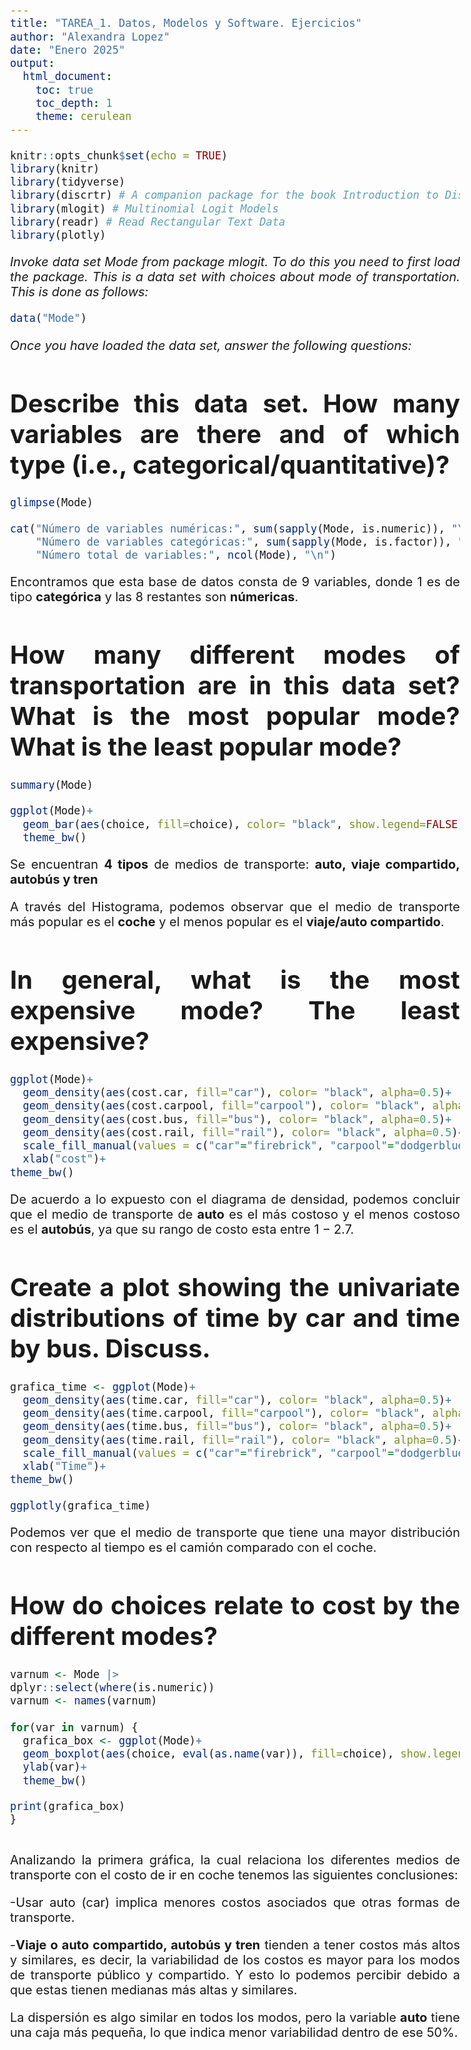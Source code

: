 ---
title: "TAREA_1. Datos, Modelos y Software. Ejercicios"
author: "Alexandra Lopez"
date: "Enero 2025"
output: 
  html_document:
    toc: true
    toc_depth: 1
    theme: cerulean
---


<style>
body {
text-align: justify}
</style>

<style type="text/css">
body{/*Normal*/
     font-size: 20px;
}
</style>



```{r setup, include=FALSE}
knitr::opts_chunk$set(echo = TRUE)
library(knitr)
library(tidyverse)
library(discrtr) # A companion package for the book Introduction to Discrete Choice Analysis with `R`
library(mlogit) # Multinomial Logit Models
library(readr) # Read Rectangular Text Data
library(plotly)
```



*Invoke data set Mode from package mlogit. To do this you need to first load the package. This is a data set with choices about mode of transportation. This is done as follows:*

```{r}
data("Mode")
```

*Once you have loaded the data set, answer the following questions:*

# **Describe this data set. How many variables are there and of which type (i.e., categorical/quantitative)?**

```{r}
glimpse(Mode)
```

```{r}
cat("Número de variables numéricas:", sum(sapply(Mode, is.numeric)), "\n",
    "Número de variables categóricas:", sum(sapply(Mode, is.factor)), "\n",
    "Número total de variables:", ncol(Mode), "\n")
```

Encontramos que esta base de datos consta de $9$ variables, donde 1 es de tipo **categórica** y las 8 restantes son **númericas**.


# **How many different modes of transportation are in this data set? What is the most popular mode? What is the least popular mode?**


```{r}
summary(Mode)
```


```{r}
ggplot(Mode)+
  geom_bar(aes(choice, fill=choice), color= "black", show.legend=FALSE)+
  theme_bw()
```

Se encuentran **4 tipos** de medios de transporte: **auto, viaje compartido, autobús y tren**

A través del Histograma, podemos observar que el medio de transporte más popular es el **coche** y el menos popular es el **viaje/auto compartido**.


# **In general, what is the most expensive mode? The least expensive?**


```{r}
ggplot(Mode)+
  geom_density(aes(cost.car, fill="car"), color= "black", alpha=0.5)+
  geom_density(aes(cost.carpool, fill="carpool"), color= "black", alpha=0.5)+
  geom_density(aes(cost.bus, fill="bus"), color= "black", alpha=0.5)+
  geom_density(aes(cost.rail, fill="rail"), color= "black", alpha=0.5)+
  scale_fill_manual(values = c("car"="firebrick", "carpool"="dodgerblue", "bus"="yellow", "rail"="cyan", name="Mode"))+
  xlab("cost")+
theme_bw()

```

De acuerdo a lo expuesto con el diagrama de densidad, podemos concluir que el medio de transporte de **auto** es el más costoso y el menos costoso es el **autobús**, ya que su rango de costo esta entre $1-2.7$.

# **Create a plot showing the univariate distributions of time by car and time by bus. Discuss.**

```{r}
grafica_time <- ggplot(Mode)+
  geom_density(aes(time.car, fill="car"), color= "black", alpha=0.5)+
  geom_density(aes(time.carpool, fill="carpool"), color= "black", alpha=0.5)+
  geom_density(aes(time.bus, fill="bus"), color= "black", alpha=0.5)+
  geom_density(aes(time.rail, fill="rail"), color= "black", alpha=0.5)+
  scale_fill_manual(values = c("car"="firebrick", "carpool"="dodgerblue", "bus"="yellow", "rail"="green", name="Mode"))+
  xlab("Time")+
theme_bw()

```

```{r}
ggplotly(grafica_time)
```


Podemos ver que el medio de transporte que tiene una mayor distribución con respecto al tiempo es el camión comparado con el coche. 


# **How do choices relate to cost by the different modes?**


```{r}
varnum <- Mode |>
dplyr::select(where(is.numeric))
varnum <- names(varnum)
  
for(var in varnum) {
  grafica_box <- ggplot(Mode)+
  geom_boxplot(aes(choice, eval(as.name(var)), fill=choice), show.legend = FALSE)+
  ylab(var)+
  theme_bw()

print(grafica_box)
}
  
```

Analizando la primera gráfica, la cual relaciona los diferentes medios de transporte con el costo de ir en coche tenemos las siguientes conclusiones:

-Usar auto (car) implica menores costos asociados que otras formas de transporte.

-**Viaje o auto compartido, autobús y tren** tienden a tener costos más altos y similares, es decir, la variabilidad de los costos es mayor para los modos de transporte público y compartido. Y esto lo podemos percibir debido a que estas tienen medianas más altas y similares.

La dispersión es algo similar en todos los modos, pero la variable **auto** tiene una caja más pequeña, lo que indica menor variabilidad dentro de ese 50%.



